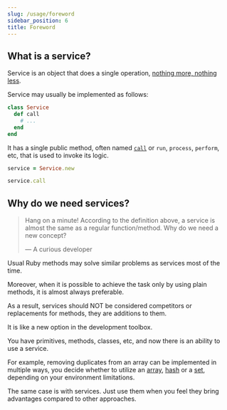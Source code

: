 ```yaml
---
slug: /usage/foreword
sidebar_position: 6
title: Foreword
---
```


## What is a service?

Service is an object that does a single operation, [nothing more, nothing less](https://ludwig.guru/s/nothing+more+and+nothing+less).

Service may usually be implemented as follows:

```ruby
class Service
  def call
    # ...
  end
end
```

It has a single public method, often named [`call`](https://blog.eq8.eu/article/ruby-call-method.html) or `run`, `process`, `perform`, etc, that is used to invoke its logic.

```ruby
service = Service.new

service.call
```

## Why do we need services?

> Hang on a minute!  According to the definition above, a service is almost the same as a regular function/method. Why do we need a new concept?
>
> — A curious developer

Usual Ruby methods may solve similar problems as services most of the time.

Moreover, when it is possible to achieve the task only by using plain methods, it is almost always preferable.

As a result, services should NOT be considered competitors or replacements for methods, they are additions to them.

It is like a new option in the development toolbox.

You have primitives, methods, classes, etc, and now there is an ability to use a service.

For example, removing duplicates from an array can be implemented in multiple ways, you decide whether to utilize an [array](https://www.geeksforgeeks.org/remove-duplicates-sorted-array/?ref=lbp), [hash](https://www.geeksforgeeks.org/remove-duplicates-from-unsorted-array-using-map-data-structure/?ref=lbp) or a [set](https://www.geeksforgeeks.org/remove-duplicates-from-unsorted-array-using-set-data-structure/), depending on your environment limitations.

The same case is with services. Just use them when you feel they bring advantages compared to other approaches.
